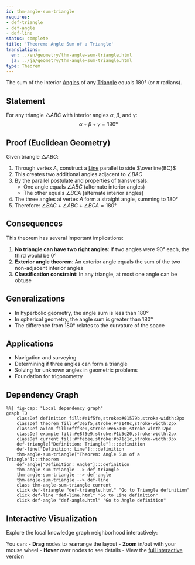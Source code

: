 ```yaml
---
id: thm-angle-sum-triangle
requires:
- def-triangle
- def-angle
- def-line
status: complete
title: 'Theorem: Angle Sum of a Triangle'
translations:
  en: ../en/geometry/thm-angle-sum-triangle.html
  ja: ../ja/geometry/thm-angle-sum-triangle.html
type: Theorem
---
```


The sum of the interior [Angles](def-angle.qmd) of any [Triangle](def-triangle.qmd) equals $180°$ (or $\pi$ radians).

## Statement

For any triangle $\triangle ABC$ with interior angles $\alpha$, $\beta$, and $\gamma$:
$$\alpha + \beta + \gamma = 180°$$

## Proof (Euclidean Geometry)

Given triangle $\triangle ABC$:

1. Through vertex $A$, construct a [Line](def-line.qmd) parallel to side $\overline{BC}$
2. This creates two additional angles adjacent to $\angle BAC$
3. By the parallel postulate and properties of transversals:
   - One angle equals $\angle ABC$ (alternate interior angles)
   - The other equals $\angle BCA$ (alternate interior angles)
4. The three angles at vertex $A$ form a straight angle, summing to $180°$
5. Therefore: $\angle BAC + \angle ABC + \angle BCA = 180°$

## Consequences

This theorem has several important implications:

1. **No triangle can have two right angles**: If two angles were $90°$ each, the third would be $0°$
2. **Exterior angle theorem**: An exterior angle equals the sum of the two non-adjacent interior angles
3. **Classification constraint**: In any triangle, at most one angle can be obtuse

## Generalizations

- In hyperbolic geometry, the angle sum is less than $180°$
- In spherical geometry, the angle sum is greater than $180°$
- The difference from $180°$ relates to the curvature of the space

## Applications

- Navigation and surveying
- Determining if three angles can form a triangle
- Solving for unknown angles in geometric problems
- Foundation for trigonometry

## Dependency Graph

```mermaid
%%| fig-cap: "Local dependency graph"
graph TD
    classDef definition fill:#e1f5fe,stroke:#01579b,stroke-width:2px
    classDef theorem fill:#f3e5f5,stroke:#4a148c,stroke-width:2px
    classDef axiom fill:#fff3e0,stroke:#e65100,stroke-width:2px
    classDef example fill:#e8f5e9,stroke:#1b5e20,stroke-width:2px
    classDef current fill:#ffebee,stroke:#b71c1c,stroke-width:3px
    def-triangle["Definition: Triangle"]:::definition
    def-line["Definition: Line"]:::definition
    thm-angle-sum-triangle["Theorem: Angle Sum of a Triangle"]:::theorem
    def-angle["Definition: Angle"]:::definition
    thm-angle-sum-triangle --> def-triangle
    thm-angle-sum-triangle --> def-angle
    thm-angle-sum-triangle --> def-line
    class thm-angle-sum-triangle current
    click def-triangle "def-triangle.html" "Go to Triangle definition"
    click def-line "def-line.html" "Go to Line definition"
    click def-angle "def-angle.html" "Go to Angle definition"
```

## Interactive Visualization

Explore the local knowledge graph neighborhood interactively:

::: {.graph-viz data-id="thm-angle-sum-triangle" data-width="700" data-height="500"}
:::

You can:
- **Drag** nodes to rearrange the layout
- **Zoom** in/out with your mouse wheel
- **Hover** over nodes to see details
- View the [full interactive version](../../output/interactive/en/thm-angle-sum-triangle.html){target="_blank"}
